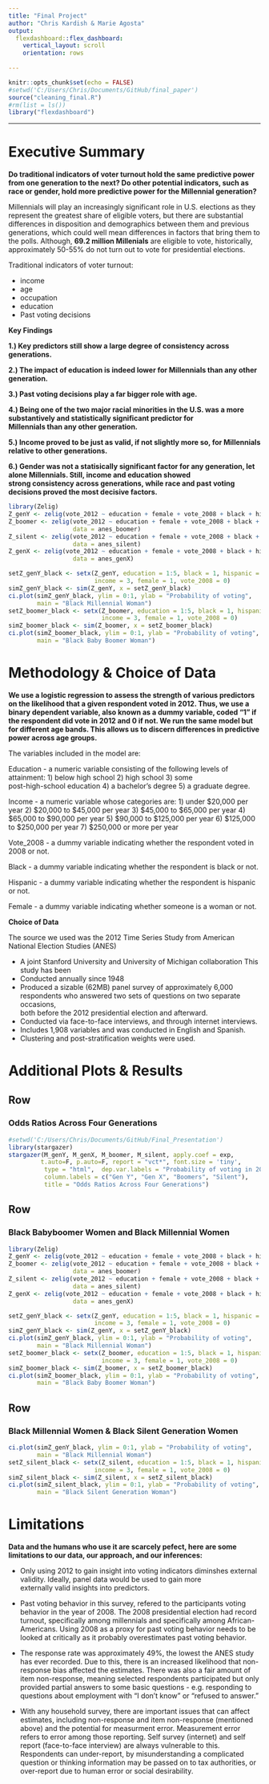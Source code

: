 ```yaml
---
title: "Final Project"
author: "Chris Kardish & Marie Agosta"
output: 
  flexdashboard::flex_dashboard:
    vertical_layout: scroll
    orientation: rows
    
---
```


```r
knitr::opts_chunk$set(echo = FALSE)
#setwd('C:/Users/Chris/Documents/GitHub/final_paper')
source("cleaning_final.R")
#rm(list = ls()) 
library("flexdashboard")

```

-----------------------------------------------------------------------

# Executive Summary 

**Do traditional indicators of voter turnout hold the same predictive power from one generation to the next? Do other potential indicators, such as race or gender, hold more predictive power for the Millennial generation?** 

Millennials will play an increasingly significant role in U.S. elections as they represent the greatest share of eligible voters, but there are substantial differences in disposition and demographics between them and previous generations, which could well mean differences in factors that bring them to the polls. Although, **69.2 million Millenials** are eligible to vote, historically, approximately 50-55% do not turn out to vote for presidential elections. 

Traditional indicators of voter turnout: 

* income 
* age
* occupation
* education 
* Past voting decisions
    
**Key Findings**
    
**1.) Key predictors still show a large degree of consistency across generations.**

**2.) The impact of education is indeed lower for Millennials than any other generation.** 

**3.) Past voting decisions play a far bigger role with age.** 

**4.) Being one of the two major racial minorities in the U.S. was a more substantively and statistically significant predictor for**   
    **Millennials than any other generation.** 

**5.) Income proved to be just as valid, if not slightly more so, for Millennials relative to other generations.** 

**6.) Gender was not a statisically significant factor for any generation, let alone Millennials. Still, income and education showed**   
    **strong consistency across generations, while race and past voting decisions proved the most decisive factors.**


```r
library(Zelig)
Z_genY <- zelig(vote_2012 ~ education + female + vote_2008 + black + hispanic + income, model = "logit.survey", weights=~weights, strata=~strata, data = anes_genY)
Z_boomer <- zelig(vote_2012 ~ education + female + vote_2008 + black + hispanic + income, model = "logit.survey", weights=~weights, strata=~strata, 
                  data = anes_boomer)
Z_silent <- zelig(vote_2012 ~ education + female + vote_2008 + black + hispanic + income, model = "logit.survey", weights=~weights, strata=~strata, 
                  data = anes_silent)
Z_genX <- zelig(vote_2012 ~ education + female + vote_2008 + black + hispanic + income, model = "logit.survey", weights=~weights, strata=~strata, 
                  data = anes_genX)
```
```r
setZ_genY_black <- setx(Z_genY, education = 1:5, black = 1, hispanic = 0, 
                        income = 3, female = 1, vote_2008 = 0)
simZ_genY_black <- sim(Z_genY, x = setZ_genY_black)
ci.plot(simZ_genY_black, ylim = 0:1, ylab = "Probability of voting", 
        main = "Black Millennial Woman")
setZ_boomer_black <- setx(Z_boomer, education = 1:5, black = 1, hispanic = 0, 
                          income = 3, female = 1, vote_2008 = 0)
simZ_boomer_black <- sim(Z_boomer, x = setZ_boomer_black)
ci.plot(simZ_boomer_black, ylim = 0:1, ylab = "Probability of voting", 
        main = "Black Baby Boomer Woman")
```
 

# Methodology & Choice of Data 

**We use a logistic regression to assess the strength of various predictors on the likelihood that a given respondent voted in 2012. Thus, we use a binary dependent variable, also known as a dummy variable, coded "1" if the respondent did vote in 2012 and 0 if not. We run the same model but for different age bands. This allows us to discern differences in predictive power across age groups.**  

The variables included in the model are:

  Education - a numeric variable consisting of the following levels of attainment: 1) below high school 2) high school 3) some     
  post-high-school education 4) a bachelor's degree 5) a graduate degree. 

  Income - a numeric variable whose categories are: 1) under $20,000 per year 2) $20,000 to $45,000 per year 3) $45,000 to $65,000 per 
  year 4) $65,000 to $90,000 per year 5) $90,000 to $125,000 per year 6) $125,000 to $250,000 per year 7) $250,000 or more per year

  Vote_2008 - a dummy variable indicating whether the respondent voted in 2008 or not. 
   
  Black - a dummy variable indicating whether the respondent is black or not. 

  Hispanic - a dummy variable indicating whether the respondent is hispanic or not. 

  Female - a dummy variable indicating whether someone is a woman or not. 


**Choice of Data**

The source we used was the 2012 Time Series Study from American National Election Studies (ANES)

* A joint Stanford University and University of Michigan collaboration  This study has been 
* Conducted annually since 1948 
* Produced a sizable (62MB) panel survey of approximately 6,000 respondents who answered two sets of questions on two separate occasions,   
  both before the 2012 presidential election and afterward. 
* Conducted via face-to-face interviews, and through internet interviews.  
* Includes 1,908 variables and was conducted in English and Spanish. 
* Clustering and post-stratification weights were used. 


# Additional Plots & Results 

Row
-------------------------------------

### Odds Ratios Across Four Generations 

```r
#setwd('C:/Users/Chris/Documents/GitHub/Final_Presentation')
library(stargazer)
stargazer(M_genY, M_genX, M_boomer, M_silent, apply.coef = exp,
         t.auto=F, p.auto=F, report = "vct*", font.size = 'tiny',
          type = "html",  dep.var.labels = "Probability of voting in 2012", 
          column.labels = c("Gen Y", "Gen X", "Boomers", "Silent"),
          title = "Odds Ratios Across Four Generations")
```
    
    
Row
-------------------------------------

### Black Babyboomer Women and Black Millennial Women  

```r
library(Zelig)
Z_genY <- zelig(vote_2012 ~ education + female + vote_2008 + black + hispanic + income, model = "logit.survey", weights=~weights, strata=~strata, data = anes_genY)
Z_boomer <- zelig(vote_2012 ~ education + female + vote_2008 + black + hispanic + income, model = "logit.survey", weights=~weights, strata=~strata, 
                  data = anes_boomer)
Z_silent <- zelig(vote_2012 ~ education + female + vote_2008 + black + hispanic + income, model = "logit.survey", weights=~weights, strata=~strata, 
                  data = anes_silent)
Z_genX <- zelig(vote_2012 ~ education + female + vote_2008 + black + hispanic + income, model = "logit.survey", weights=~weights, strata=~strata, 
                  data = anes_genX)
```
```r
setZ_genY_black <- setx(Z_genY, education = 1:5, black = 1, hispanic = 0, 
                        income = 3, female = 1, vote_2008 = 0)
simZ_genY_black <- sim(Z_genY, x = setZ_genY_black)
ci.plot(simZ_genY_black, ylim = 0:1, ylab = "Probability of voting", 
        main = "Black Millennial Woman")
setZ_boomer_black <- setx(Z_boomer, education = 1:5, black = 1, hispanic = 0, 
                          income = 3, female = 1, vote_2008 = 0)
simZ_boomer_black <- sim(Z_boomer, x = setZ_boomer_black)
ci.plot(simZ_boomer_black, ylim = 0:1, ylab = "Probability of voting", 
        main = "Black Baby Boomer Woman")
```


Row 
-------------------------------------

### Black Millennial Women & Black Silent Generation Women 

```r
ci.plot(simZ_genY_black, ylim = 0:1, ylab = "Probability of voting", 
        main = "Black Millennial Woman")
setZ_silent_black <- setx(Z_silent, education = 1:5, black = 1, hispanic = 0, 
                        income = 3, female = 1, vote_2008 = 0)
simZ_silent_black <- sim(Z_silent, x = setZ_silent_black)
ci.plot(simZ_silent_black, ylim = 0:1, ylab = "Probability of voting", 
        main = "Black Silent Generation Woman")
```

# Limitations 

**Data and the humans who use it are scarcely pefect, here are some limitations to our data, our approach, and our inferences:**

* Only using 2012 to gain insight into voting indicators diminshes external validity. Ideally, panel data would be used to gain more    
  externally valid insights into predictors. 
  
* Past voting behavior in this survey, refered to the participants voting behavior in the year of 2008. The 2008 presidential election had    record turnout, specifically among millennials and specifically among African-Americans. Using 2008 as a proxy for past voting behavior     needs to be looked at critically as it probably overestimates past voting behavior. 

* The response rate was approximately 49%, the lowest the ANES study has ever recorded. Due to this, there is an increased likelihood that    non-response bias affected the estimates. There was also a fair amount of item non-response, meaning selected respondents participated but   only provided partial answers to some basic questions - e.g. responding to questions about employment with "I don't know" or "refused to    answer."

* With any household survey, there are important issues that can affect estimates, including non-response and item non-response (mentioned    above) and the potential for measurment error. Measurement error refers to error among those reporting. Self survey (internet) and self     report (face-to-face interview) are always vulnerable to this. Respondents can under-report, by misunderstanding a complicated question or   thinking information may be passed on to tax authorities, or over-report due to human error or social desirability. 

